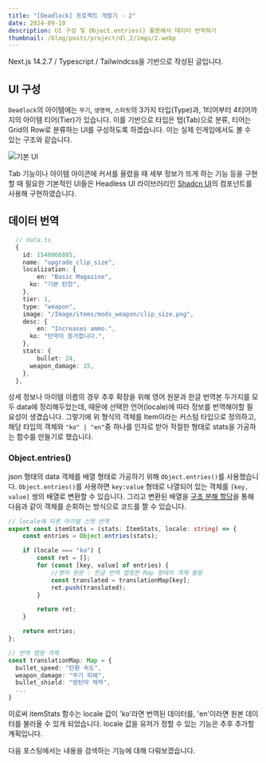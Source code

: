 ```yaml
---
title: "[Deadlock] 프로젝트 개발기 - 2"
date: 2024-09-10
description: UI 구성 및 Object.entries() 활용해서 데이터 번역하기
thumbnail: /blog/posts/project/dl_2/imgs/2.webp
---
```


<Callout type="warn">
    Next.js 14.2.7 / Typescript / Tailwindcss을 기반으로 작성된 글입니다.
</Callout>

## UI 구성

`Deadlock`의 아이템에는 `무기`, `생명력`, `스피릿`의 3가지 타입(Type)과, 1티어부터 4티어까지의 아이템 티어(Tier)가 있습니다.
이를 기반으로 타입은 탭(Tab)으로 분류, 티어는 Grid의 Row로 분류하는 UI를 구성하도록 하겠습니다. 이는 실제 인게임에서도 볼 수 있는 구조와 같습니다.

![기본 UI](/blog/posts/project/dl_2/imgs/1.webp)

Tab 기능이나 아이템 아이콘에 커서를 올렸을 때 세부 정보가 뜨게 하는 기능 등을 구현할 때 필요한 기본적인 UI들은 Headless UI 라이브러리인 [Shadcn UI](https://ui.shadcn.com/)의 컴포넌트를 사용해 구현하였습니다.

## 데이터 번역

```ts {5-8, 12-15}
  // data.ts
  {
    id: 1548066885,
    name: "upgrade_clip_size",
    localization: {
        en: "Basic Magazine",
      ko: "기본 탄창",
    },
    tier: 1,
    type: "weapon",
    image: "/Image/items/mods_weapon/clip_size.png",
    desc: {
        en: "Increases ammo.",
      ko: "탄약이 증가합니다.",
    },
    stats: {
        bullet: 24,
      weapon_damage: 15,
    },
  },
```

상세 정보나 아이템 이름의 경우 추후 확장을 위해 영어 원문과 한글 번역본 두가지를 모두 data에 정리해두었는데, 때문에 선택한 언어(locale)에 따라 정보를 번역해야할 필요성이 생겼습니다.
그렇기에 위 형식의 객체를 Item이라는 커스텀 타입으로 정의하고, 해당 타입의 객체와 `"ko" | "en"`중 하나를 인자로 받아 적절한 형태로 stats을 가공하는 함수를 만들기로 했습니다.

### Object.entries()

json 형태의 data 객체를 배열 형태로 가공하기 위해 `Object.entries()`를 사용했습니다. `Object.entries()`를 사용하면 `key:value` 형태로 나열되어 있는 객체를 `[key, value]` 쌍의 배열로 변환할 수 있습니다.
그리고 변환된 배열을 [구조 분해 할당](https://developer.mozilla.org/ko/docs/Web/JavaScript/Reference/Operators/Destructuring_assignment)을 통해 다음과 같이 객체를 순회하는 방식으로 코드를 짤 수 있습니다.

```ts {7}
// locale에 따른 아이템 스탯 번역
export const itemStats = (stats: ItemStats, locale: string) => {
    const entries = Object.entries(stats);

    if (locale === "ko") {
        const ret = [];
        for (const [key, value] of entries) {
            //영어 원문 : 한글 번역 맵핑한 Map 형태의 객체 활용
            const translated = translationMap[key];
            ret.push(translated);
        }

        return ret;
    }

    return entries;
};

// 번역 맵핑 객체
const translationMap: Map = {
  bullet_speed: "탄환 속도",
  weapon_damage: "무기 피해",
  bullet_shield: "방탄막 체력",
  ...
}
```

이로써 itemStats 함수는 locale 값이 'ko'라면 번역된 데이터를, 'en'이라면 원본 데이터를 불러올 수 있게 되었습니다. locale 값을 유저가 정할 수 있는 기능은 추후 추가할 계획입니다.

다음 포스팅에서는 내용을 검색하는 기능에 대해 다뤄보겠습니다.
